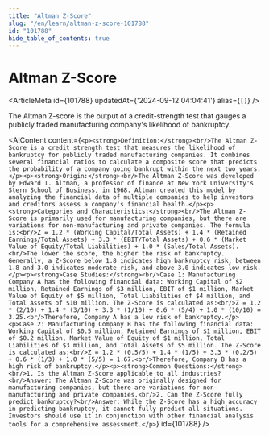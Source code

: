 ```yaml
---
title: "Altman Z-Score"
slug: "/en/learn/altman-z-score-101788"
id: "101788"
hide_table_of_contents: true
---
```



# Altman Z-Score

<ArticleMeta id={101788} updatedAt={'2024-09-12 04:04:41'} alias={`[]`} />
<div className='border-solid border-b border-t-0 my-4 border-[var(--ifm-color-gray-300)]' />

The Altman Z-score is the output of a credit-strength test that gauges a publicly traded manufacturing company's likelihood of bankruptcy.

<AIContent content={`<p><strong>Definition:</strong><br/>The Altman Z-Score is a credit strength test that measures the likelihood of bankruptcy for publicly traded manufacturing companies. It combines several financial ratios to calculate a composite score that predicts the probability of a company going bankrupt within the next two years.</p><p><strong>Origin:</strong><br/>The Altman Z-Score was developed by Edward I. Altman, a professor of finance at New York University's Stern School of Business, in 1968. Altman created this model by analyzing the financial data of multiple companies to help investors and creditors assess a company's financial health.</p><p><strong>Categories and Characteristics:</strong><br/>The Altman Z-Score is primarily used for manufacturing companies, but there are variations for non-manufacturing and private companies. The formula is:<br/>Z = 1.2 * (Working Capital/Total Assets) + 1.4 * (Retained Earnings/Total Assets) + 3.3 * (EBIT/Total Assets) + 0.6 * (Market Value of Equity/Total Liabilities) + 1.0 * (Sales/Total Assets).<br/>The lower the score, the higher the risk of bankruptcy. Generally, a Z-Score below 1.8 indicates high bankruptcy risk, between 1.8 and 3.0 indicates moderate risk, and above 3.0 indicates low risk.</p><p><strong>Case Studies:</strong><br/>Case 1: Manufacturing Company A has the following financial data: Working Capital of $2 million, Retained Earnings of $3 million, EBIT of $1 million, Market Value of Equity of $5 million, Total Liabilities of $4 million, and Total Assets of $10 million. The Z-Score is calculated as:<br/>Z = 1.2 * (2/10) + 1.4 * (3/10) + 3.3 * (1/10) + 0.6 * (5/4) + 1.0 * (10/10) = 3.25.<br/>Therefore, Company A has a low risk of bankruptcy.</p><p>Case 2: Manufacturing Company B has the following financial data: Working Capital of $0.5 million, Retained Earnings of $1 million, EBIT of $0.2 million, Market Value of Equity of $1 million, Total Liabilities of $3 million, and Total Assets of $5 million. The Z-Score is calculated as:<br/>Z = 1.2 * (0.5/5) + 1.4 * (1/5) + 3.3 * (0.2/5) + 0.6 * (1/3) + 1.0 * (5/5) = 1.67.<br/>Therefore, Company B has a high risk of bankruptcy.</p><p><strong>Common Questions:</strong><br/>1. Is the Altman Z-Score applicable to all industries?<br/>Answer: The Altman Z-Score was originally designed for manufacturing companies, but there are variations for non-manufacturing and private companies.<br/>2. Can the Z-Score fully predict bankruptcy?<br/>Answer: While the Z-Score has a high accuracy in predicting bankruptcy, it cannot fully predict all situations. Investors should use it in conjunction with other financial analysis tools for a comprehensive assessment.</p>`} id={101788} />
